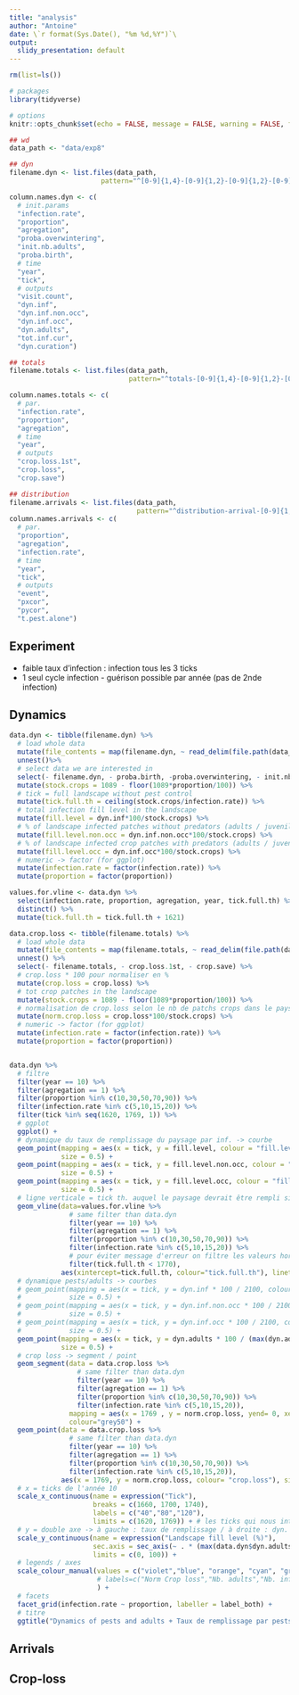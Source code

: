```yaml
---
title: "analysis"
author: "Antoine"
date: \`r format(Sys.Date(), "%m %d,%Y")`\
output:
  slidy_presentation: default
---
```


```r
rm(list=ls())

# packages
library(tidyverse)

# options
knitr::opts_chunk$set(echo = FALSE, message = FALSE, warning = FALSE, fig.height = 6, fig.width = 13, fig.align = "center")
```

```r

## wd
data_path <- "data/exp8"

## dyn
filename.dyn <- list.files(data_path, 
                       pattern="^[0-9]{1,4}-[0-9]{1,2}-[0-9]{1,2}-[0-9]{1,2}.txt")

column.names.dyn <- c(
  # init.params
  "infection.rate",
  "proportion",
  "agregation",
  "proba.overwintering",
  "init.nb.adults",
  "proba.birth",
  # time
  "year",
  "tick",
  # outputs
  "visit.count",
  "dyn.inf",
  "dyn.inf.non.occ",
  "dyn.inf.occ",
  "dyn.adults",
  "tot.inf.cur",
  "dyn.curation")

## totals
filename.totals <- list.files(data_path, 
                              pattern="^totals-[0-9]{1,4}-[0-9]{1,2}-[0-9]{1,2}-[0-9]{1,2}.txt")

column.names.totals <- c(
  # par.
  "infection.rate",
  "proportion",
  "agregation",
  # time
  "year",
  # outputs
  "crop.loss.1st",
  "crop.loss",
  "crop.save")

## distribution
filename.arrivals <- list.files(data_path,
                                pattern="^distribution-arrival-[0-9]{1,2}-[0-9]{1,4}-[0-9]{1,2}-[0-9]{1,2}-[0-9]{1,2}.txt") 
column.names.arrivals <- c(
  # par.
  "proportion",
  "agregation", 
  "infection.rate",
  # time
  "year", 
  "tick", 
  # outputs
  "event",
  "pxcor",
  "pycor",
  "t.pest.alone")
```

## Experiment

- faible taux d'infection : infection tous les 3 ticks
- 1 seul cycle infection - guérison possible par année (pas de 2nde infection)


## Dynamics

```r
data.dyn <- tibble(filename.dyn) %>% 
  # load whole data
  mutate(file_contents = map(filename.dyn, ~ read_delim(file.path(data_path, .), delim = " ", col_names = column.names.dyn))) %>% 
  unnest()%>% 
  # select data we are interested in
  select(- filename.dyn, - proba.birth, -proba.overwintering, - init.nb.adults, - visit.count, - tot.inf.cur, - dyn.curation) %>%   # tot crop patches in the landscape
  mutate(stock.crops = 1089 - floor(1089*proportion/100)) %>% 
  # tick = full landscape without pest control
  mutate(tick.full.th = ceiling(stock.crops/infection.rate)) %>% 
  # total infection fill level in the landscape 
  mutate(fill.level = dyn.inf*100/stock.crops) %>%
  # % of landscape infected patches without predators (adults / juveniles)
  mutate(fill.level.non.occ = dyn.inf.non.occ*100/stock.crops) %>%
  # % of landscape infected crop patches with predators (adults / juveniles)
  mutate(fill.level.occ = dyn.inf.occ*100/stock.crops) %>%
  # numeric -> factor (for ggplot)
  mutate(infection.rate = factor(infection.rate)) %>% 
  mutate(proportion = factor(proportion))

values.for.vline <- data.dyn %>%
  select(infection.rate, proportion, agregation, year, tick.full.th) %>%
  distinct() %>%
  mutate(tick.full.th = tick.full.th + 1621)

data.crop.loss <- tibble(filename.totals) %>% 
  # load whole data
  mutate(file_contents = map(filename.totals, ~ read_delim(file.path(data_path, .), delim = " ", col_names = column.names.totals))) %>% 
  unnest() %>% 
  select(- filename.totals, - crop.loss.1st, - crop.save) %>%
  # crop.loss * 100 pour normaliser en %
  mutate(crop.loss = crop.loss) %>% 
  # tot crop patches in the landscape
  mutate(stock.crops = 1089 - floor(1089*proportion/100)) %>% 
  # normalisation de crop.loss selon le nb de patchs crops dans le paysage
  mutate(norm.crop.loss = crop.loss*100/stock.crops) %>% 
  # numeric -> factor (for ggplot)
  mutate(infection.rate = factor(infection.rate)) %>% 
  mutate(proportion = factor(proportion))


data.dyn %>% 
  # filtre
  filter(year == 10) %>%
  filter(agregation == 1) %>%
  filter(proportion %in% c(10,30,50,70,90)) %>%
  filter(infection.rate %in% c(5,10,15,20)) %>% 
  filter(tick %in% seq(1620, 1769, 1)) %>% 
  # ggplot
  ggplot() + 
  # dynamique du taux de remplissage du paysage par inf. -> courbe
  geom_point(mapping = aes(x = tick, y = fill.level, colour = "fill.level"),
             size = 0.5) + 
  geom_point(mapping = aes(x = tick, y = fill.level.non.occ, colour = "fill.level.non.occ"),
             size = 0.5) + 
  geom_point(mapping = aes(x = tick, y = fill.level.occ, colour = "fill.level.occ"),
             size = 0.5) + 
  # ligne verticale = tick th. auquel le paysage devrait être rempli si pas de contrôle
  geom_vline(data=values.for.vline %>% 
               # same filter than data.dyn
               filter(year == 10) %>%
               filter(agregation == 1) %>%
               filter(proportion %in% c(10,30,50,70,90)) %>%
               filter(infection.rate %in% c(5,10,15,20)) %>% 
               # pour éviter message d'erreur on filtre les valeurs hors limite (x -> tick)
               filter(tick.full.th < 1770),
             aes(xintercept=tick.full.th, colour="tick.full.th"), linetype="dashed", size=1) + 
  # dynamique pests/adults -> courbes
  # geom_point(mapping = aes(x = tick, y = dyn.inf * 100 / 2100, colour = "dyn.inf"),
  #            size = 0.5) + 
  # geom_point(mapping = aes(x = tick, y = dyn.inf.non.occ * 100 / 2100, colour = "dyn.inf.non.occ"),
  #            size = 0.5) + 
  # geom_point(mapping = aes(x = tick, y = dyn.inf.occ * 100 / 2100, colour = "dyn.inf.occ"),
  #            size = 0.5) + 
  geom_point(mapping = aes(x = tick, y = dyn.adults * 100 / (max(dyn.adults)+10), colour = "dyn.adults"),
             size = 0.5) + 
  # crop loss -> segment / point
  geom_segment(data = data.crop.loss %>% 
                 # same filter than data.dyn
                 filter(year == 10) %>%
                 filter(agregation == 1) %>%
                 filter(proportion %in% c(10,30,50,70,90)) %>%
                 filter(infection.rate %in% c(5,10,15,20)),
               mapping = aes(x = 1769 , y = norm.crop.loss, yend= 0, xend = 1769), 
               colour="grey50") +
  geom_point(data = data.crop.loss %>% 
               # same filter than data.dyn
               filter(year == 10) %>%
               filter(agregation == 1) %>%
               filter(proportion %in% c(10,30,50,70,90)) %>%
               filter(infection.rate %in% c(5,10,15,20)),
             aes(x = 1769, y = norm.crop.loss, colour= "crop.loss"), size=3) +
  # x = ticks de l'année 10
  scale_x_continuous(name = expression("Tick"), 
                     breaks = c(1660, 1700, 1740),
                     labels = c("40","80","120"),
                     limits = c(1620, 1769)) + # les ticks qui nous intéressent
  # y = double axe -> à gauche : taux de remplissage / à droite : dyn. pests et adults
  scale_y_continuous(name = expression("Landscape fill level (%)"), 
                     sec.axis = sec_axis(~ . * (max(data.dyn$dyn.adults)+10) / 100 , name = "Dynamics of pests & adults (nb.)"), # right axis
                     limits = c(0, 100)) +
  # legends / axes
  scale_colour_manual(values = c("violet","blue", "orange", "cyan", "grey","red")# , 
                      # labels=c("Norm Crop loss","Nb. adults","Nb. infected crop","Occ","Non occ","Fill level by pests","Tick landsc. full")
                      ) +
  # facets
  facet_grid(infection.rate ~ proportion, labeller = label_both) + 
  # titre
  ggtitle("Dynamics of pests and adults + Taux de remplissage par pests : year 10, LA (1)")


```

## Arrivals

## Crop-loss

```r

```



